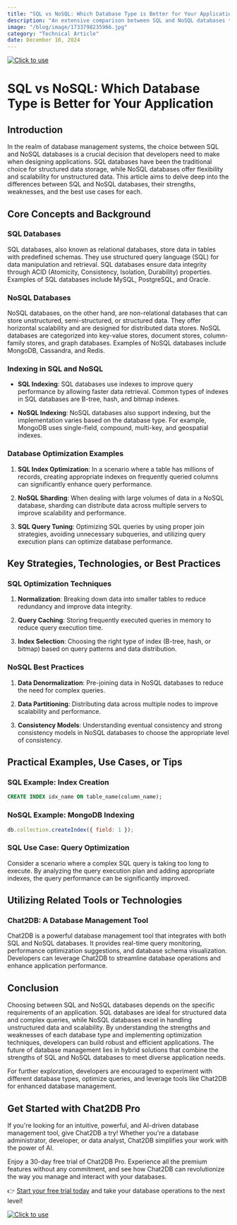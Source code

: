 ```yaml
---
title: "SQL vs NoSQL: Which Database Type is Better for Your Application"
description: "An extensive comparison between SQL and NoSQL databases to help developers choose the best database type for their applications."
image: "/blog/image/1733798235966.jpg"
category: "Technical Article"
date: December 10, 2024
---
```

[![Click to use](/image/blog/bg/chat2db1.png)](https://app.chat2db.ai/)
# SQL vs NoSQL: Which Database Type is Better for Your Application


<Authors date="December 10, 2024">
  <Author name="Aria Wells" link="https://chat2db.ai" />
</Authors>

## Introduction

In the realm of database management systems, the choice between SQL and NoSQL databases is a crucial decision that developers need to make when designing applications. SQL databases have been the traditional choice for structured data storage, while NoSQL databases offer flexibility and scalability for unstructured data. This article aims to delve deep into the differences between SQL and NoSQL databases, their strengths, weaknesses, and the best use cases for each.

## Core Concepts and Background

### SQL Databases

SQL databases, also known as relational databases, store data in tables with predefined schemas. They use structured query language (SQL) for data manipulation and retrieval. SQL databases ensure data integrity through ACID (Atomicity, Consistency, Isolation, Durability) properties. Examples of SQL databases include MySQL, PostgreSQL, and Oracle.

### NoSQL Databases

NoSQL databases, on the other hand, are non-relational databases that can store unstructured, semi-structured, or structured data. They offer horizontal scalability and are designed for distributed data stores. NoSQL databases are categorized into key-value stores, document stores, column-family stores, and graph databases. Examples of NoSQL databases include MongoDB, Cassandra, and Redis.

### Indexing in SQL and NoSQL

- **SQL Indexing**: SQL databases use indexes to improve query performance by allowing faster data retrieval. Common types of indexes in SQL databases are B-tree, hash, and bitmap indexes.

- **NoSQL Indexing**: NoSQL databases also support indexing, but the implementation varies based on the database type. For example, MongoDB uses single-field, compound, multi-key, and geospatial indexes.

### Database Optimization Examples

1. **SQL Index Optimization**: In a scenario where a table has millions of records, creating appropriate indexes on frequently queried columns can significantly enhance query performance.

2. **NoSQL Sharding**: When dealing with large volumes of data in a NoSQL database, sharding can distribute data across multiple servers to improve scalability and performance.

3. **SQL Query Tuning**: Optimizing SQL queries by using proper join strategies, avoiding unnecessary subqueries, and utilizing query execution plans can optimize database performance.

## Key Strategies, Technologies, or Best Practices

### SQL Optimization Techniques

1. **Normalization**: Breaking down data into smaller tables to reduce redundancy and improve data integrity.

2. **Query Caching**: Storing frequently executed queries in memory to reduce query execution time.

3. **Index Selection**: Choosing the right type of index (B-tree, hash, or bitmap) based on query patterns and data distribution.

### NoSQL Best Practices

1. **Data Denormalization**: Pre-joining data in NoSQL databases to reduce the need for complex queries.

2. **Data Partitioning**: Distributing data across multiple nodes to improve scalability and performance.

3. **Consistency Models**: Understanding eventual consistency and strong consistency models in NoSQL databases to choose the appropriate level of consistency.

## Practical Examples, Use Cases, or Tips

### SQL Example: Index Creation

```sql
CREATE INDEX idx_name ON table_name(column_name);
```

### NoSQL Example: MongoDB Indexing

```javascript
db.collection.createIndex({ field: 1 });
```

### SQL Use Case: Query Optimization

Consider a scenario where a complex SQL query is taking too long to execute. By analyzing the query execution plan and adding appropriate indexes, the query performance can be significantly improved.

## Utilizing Related Tools or Technologies

### Chat2DB: A Database Management Tool

Chat2DB is a powerful database management tool that integrates with both SQL and NoSQL databases. It provides real-time query monitoring, performance optimization suggestions, and database schema visualization. Developers can leverage Chat2DB to streamline database operations and enhance application performance.

## Conclusion

Choosing between SQL and NoSQL databases depends on the specific requirements of an application. SQL databases are ideal for structured data and complex queries, while NoSQL databases excel in handling unstructured data and scalability. By understanding the strengths and weaknesses of each database type and implementing optimization techniques, developers can build robust and efficient applications. The future of database management lies in hybrid solutions that combine the strengths of SQL and NoSQL databases to meet diverse application needs.

For further exploration, developers are encouraged to experiment with different database types, optimize queries, and leverage tools like Chat2DB for enhanced database management.


## Get Started with Chat2DB Pro

If you're looking for an intuitive, powerful, and AI-driven database management tool, give Chat2DB a try! Whether you're a database administrator, developer, or data analyst, Chat2DB simplifies your work with the power of AI.

Enjoy a 30-day free trial of Chat2DB Pro. Experience all the premium features without any commitment, and see how Chat2DB can revolutionize the way you manage and interact with your databases.

👉 [Start your free trial today](https://app.chat2db.ai/) and take your database operations to the next level!

[![Click to use](/image/blog/bg/chat2db.jpg)](https://app.chat2db.ai/)
